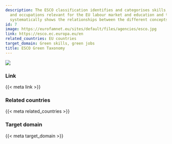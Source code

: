 ```yaml
---
description: The ESCO classification identifies and categorises skills, competences,
  and occupations relevant for the EU labour market and education and training. It
  systematically shows the relationships between the different concepts.
id: 7
image: https://eurofamnet.eu/sites/default/files/agencies/esco.jpg
link: https://esco.ec.europa.eu/en
related_countries: EU countries
target_domain: Green skills, green jobs
title: ESCO Green Taxonomy
---
```


![]({{< meta image >}})

### Link

{{< meta link >}}

### Related countries

{{< meta related_countries >}}

### Target domain

{{< meta target_domain >}}

